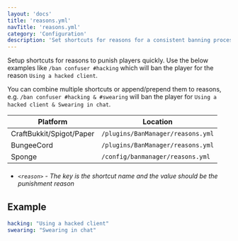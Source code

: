 ```yaml
---
layout: 'docs'
title: 'reasons.yml'
navTitle: 'reasons.yml'
category: 'Configuration'
description: 'Set shortcuts for reasons for a consistent banning process.'
---
```

Setup shortcuts for reasons to punish players quickly. Use the below examples like `/ban confuser #hacking` which will ban the player for the reason `Using a hacked client`.

You can combine multiple shortcuts or append/prepend them to reasons, e.g. `/ban confuser #hacking & #swearing` will ban the player for `Using a hacked client & Swearing in chat`.

| Platform | Location |
| -------- | -------- |
| CraftBukkit/Spigot/Paper | `/plugins/BanManager/reasons.yml` |
| BungeeCord | `/plugins/BanManager/reasons.yml` |
| Sponge | `/config/banmanager/reasons.yml` |

<div className="config-info">

- ###### `<reason>` - The key is the shortcut name and the value should be the punishment reason

</div>

## Example
```yml
hacking: "Using a hacked client"
swearing: "Swearing in chat"
```
